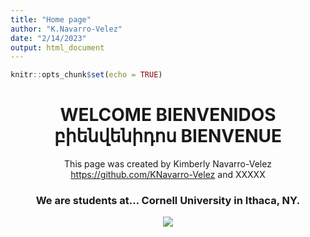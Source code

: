 ```yaml
---
title: "Home page"
author: "K.Navarro-Velez"
date: "2/14/2023"
output: html_document
---
```


```r
knitr::opts_chunk$set(echo = TRUE)
```

<center>
# WELCOME BIENVENIDOS բիենվենիդոս BIENVENUE
<center/>

This page was created by Kimberly Navarro-Velez [https://github.com/KNavarro-Velez](url) and XXXXX
[](url)

### We are students at... Cornell University in Ithaca, NY.
![](https://www.cornell.edu/visit/assets/images/video-poster.jpg)
